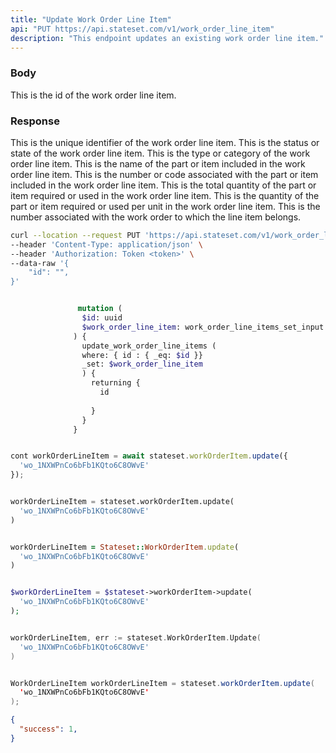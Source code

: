 ```yaml
---
title: "Update Work Order Line Item"
api: "PUT https://api.stateset.com/v1/work_order_line_item"
description: "This endpoint updates an existing work order line item."
---
```


### Body

<ParamField body="id" type="string">
  This is the id of the work order line item.
</ParamField>

### Response

<ResponseField name="id" type="string">
  This is the unique identifier of the work order line item.
</ResponseField>

<ResponseField name="line_status" type="string">
  This is the status or state of the work order line item.
</ResponseField>

<ResponseField name="line_type" type="string">
  This is the type or category of the work order line item.
</ResponseField>

<ResponseField name="part_name" type="string">
  This is the name of the part or item included in the work order line item.
</ResponseField>

<ResponseField name="part_number" type="string">
  This is the number or code associated with the part or item included in the work order line item.
</ResponseField>

<ResponseField name="total_quantity" type="number">
  This is the total quantity of the part or item required or used in the work order line item.
</ResponseField>

<ResponseField name="unit_quantity" type="number">
  This is the quantity of the part or item required or used per unit in the work order line item.
</ResponseField>

<ResponseField name="work_order_number" type="string">
  This is the number associated with the work order to which the line item belongs.
</ResponseField>

<RequestExample>

```bash cURL
curl --location --request PUT 'https://api.stateset.com/v1/work_order_line_item' \
--header 'Content-Type: application/json' \
--header 'Authorization: Token <token>' \
--data-raw '{
    "id": "",
}'
```

```graphQL GraphQL

               mutation (
                $id: uuid
                $work_order_line_item: work_order_line_items_set_input!
              ) {
                update_work_order_line_items (
                where: { id : { _eq: $id }}
                _set: $work_order_line_item
                ) {
                  returning {
                    id
                    
                  }
                }
              }
```

```javascript Node.js

cont workOrderLineItem = await stateset.workOrderItem.update({
  'wo_1NXWPnCo6bFb1KQto6C8OWvE'
});

```

```python Python

workOrderLineItem = stateset.workOrderItem.update(
  'wo_1NXWPnCo6bFb1KQto6C8OWvE'
)

```

```ruby Ruby

workOrderLineItem = Stateset::WorkOrderItem.update(
  'wo_1NXWPnCo6bFb1KQto6C8OWvE'
)

```

```php PHP

$workOrderLineItem = $stateset->workOrderItem->update(
  'wo_1NXWPnCo6bFb1KQto6C8OWvE'
);

```

```go Golang

workOrderLineItem, err := stateset.WorkOrderItem.Update(
  'wo_1NXWPnCo6bFb1KQto6C8OWvE'
)

```

```java Java

WorkOrderLineItem workOrderLineItem = stateset.workOrderItem.update(
  'wo_1NXWPnCo6bFb1KQto6C8OWvE'
);

```


</RequestExample>

<ResponseExample>

```json Response
{
  "success": 1,
}

```

</ResponseExample>
